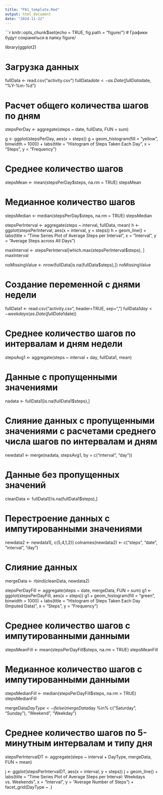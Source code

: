 ---
title: "PA1_template.Rmd"
output: html_document
date: "2024-11-22"
---

```{r setup, include=FALSE}
knitr::opts_chunk$set(echo = TRUE, fig.path = "figure/")  # Графики будут сохраняться в папку figure/

library(ggplot2)

# Загрузка данных
fullData <- read.csv("activity.csv")
fullData$date <- as.Date(fullData$date, "%Y-%m-%d")

# Расчет общего количества шагов по дням
stepsPerDay <- aggregate(steps ~ date, fullData, FUN = sum)

g <- ggplot(stepsPerDay, aes(x = steps))
g + geom_histogram(fill = "yellow", binwidth = 1000) +
    labs(title = "Histogram of Steps Taken Each Day", x = "Steps", y = "Frequency")

# Среднее количество шагов
stepsMean <- mean(stepsPerDay$steps, na.rm = TRUE)
stepsMean

# Медианное количество шагов
stepsMedian <- median(stepsPerDay$steps, na.rm = TRUE)
stepsMedian

stepsPerInterval <- aggregate(steps ~ interval, fullData, mean)
h <- ggplot(stepsPerInterval, aes(x = interval, y = steps))
h + geom_line() + 
    labs(title = "Time Series Plot of Average Steps per Interval", 
         x = "Interval", y = "Average Steps across All Days")

maxInterval <- stepsPerInterval[which.max(stepsPerInterval$steps), ] 
maxInterval

noMissingValue <- nrow(fullData[is.na(fullData$steps),])
noMissingValue

# Создание переменной с днями недели
fullData1 <- read.csv("activity.csv", header=TRUE, sep=",")
fullData1$day <- weekdays(as.Date(fullData1$date))

# Среднее количество шагов по интервалам и дням недели
stepsAvg1 <- aggregate(steps ~ interval + day, fullData1, mean)

# Данные с пропущенными значениями
nadata <- fullData1[is.na(fullData1$steps),]

# Слияние данных с пропущенными значениями с расчетами среднего числа шагов по интервалам и дням
newdata1 <- merge(nadata, stepsAvg1, by = c("interval", "day"))

# Данные без пропущенных значений
cleanData <- fullData1[!is.na(fullData1$steps),]

# Перестроение данных с импутированными значениями
newdata2 <- newdata1[, c(5,4,1,2)]
colnames(newdata2) <- c("steps", "date", "interval", "day")

# Слияние данных
mergeData <- rbind(cleanData, newdata2)

stepsPerDayFill <- aggregate(steps ~ date, mergeData, FUN = sum)
g1 <- ggplot(stepsPerDayFill, aes(x = steps))
g1 + geom_histogram(fill = "green", binwidth = 1000) +
    labs(title = "Histogram of Steps Taken Each Day (Imputed Data)", x = "Steps", y = "Frequency")

# Среднее количество шагов с импутированными данными
stepsMeanFill <- mean(stepsPerDayFill$steps, na.rm = TRUE)
stepsMeanFill

# Медианное количество шагов с импутированными данными
stepsMedianFill <- median(stepsPerDayFill$steps, na.rm = TRUE)
stepsMedianFill

mergeData$DayType <- ifelse(mergeData$day %in% c("Saturday", "Sunday"), "Weekend", "Weekday")

# Среднее количество шагов по 5-минутным интервалам и типу дня
stepsPerIntervalDT <- aggregate(steps ~ interval + DayType, mergeData, FUN = mean)

j <- ggplot(stepsPerIntervalDT, aes(x = interval, y = steps))
j + geom_line() + 
    labs(title = "Time Series Plot of Average Steps per Interval: Weekdays vs. Weekends", 
         x = "Interval", y = "Average Number of Steps") + 
    facet_grid(DayType ~ .)

